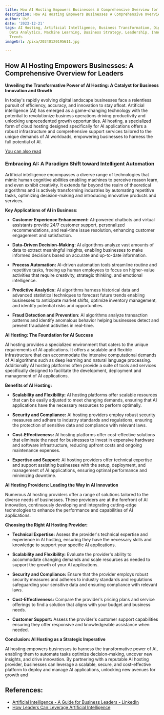 ```yaml
---
title: How AI Hosting Empowers Businesses A Comprehensive Overview for Leaders
description: How AI Hosting Empowers Businesses A Comprehensive Overview for Leaders
author: Usf
date: '2023-12-21'
tags: AI Hosting, Artificial Intelligence, Business Transformation, Digital Transformation,
  Data Analytics, Machine Learning, Business Strategy, Leadership, Innovation, Technology
  Trends
imageUrl: /pixa/20240120195611.jpg

---
```

## How AI  Hosting Empowers  Businesses: A Comprehensive Overview for Leaders

**Unveiling the  Transformative Power of  AI Hosting: A Catalyst  for Business Innovation and Growth**

In  today's rapidly evolving digital landscape businesses face a relentless pursuit of efficiency, accuracy, and innovation to stay afloat.  Artificial intelligence (AI) has emerged as a game-changing technology with  the potential to revolutionize  business operations driving  productivity and unlocking unprecedented growth opportunities. AI hosting, a specialized form of cloud hosting designed specifically for AI applications offers a robust  infrastructure and comprehensive support services tailored to the unique demands of  AI workloads, empowering businesses to  harness the full potential of  AI.

[You can also read ]()


### Embracing AI: A Paradigm Shift toward Intelligent Automation

Artificial intelligence encompasses a diverse range of technologies that mimic human cognitive abilities  enabling machines to perceive  reason learn,  and even exhibit creativity. It extends far  beyond the realm of theoretical algorithms and is actively transforming industries by automating repetitive tasks, optimizing decision-making and introducing innovative products and services.

**Key Applications of AI in Business:**

- **Customer Experience Enhancement:** AI-powered  chatbots  and virtual assistants provide 24/7 customer support, personalized recommendations, and real-time issue resolution, enhancing customer engagement and satisfaction.

- **Data-Driven Decision-Making:** AI  algorithms analyze vast amounts of data to extract  meaningful insights, enabling businesses to make informed decisions based on accurate and up-to-date information.

- **Process  Automation:** AI-driven automation  tools streamline routine and repetitive tasks, freeing  up human employees to focus  on higher-value activities that require creativity, strategic thinking, and emotional intelligence.

- **Predictive Analytics:** AI algorithms harness historical data and advanced statistical techniques to forecast future trends enabling businesses to  anticipate market shifts, optimize  inventory management,  and identify potential risks and opportunities.

- **Fraud Detection and  Prevention:** AI algorithms analyze transaction patterns and identify anomalous  behavior helping businesses detect and  prevent fraudulent activities in  real-time.

**AI Hosting: The Foundation for AI Success**

AI hosting provides a specialized environment that caters to the unique requirements of AI applications. It offers a  scalable and flexible infrastructure that  can accommodate the intensive computational demands of AI  algorithms such as deep learning and natural language processing. Additionally AI hosting platforms often provide a suite of tools and services specifically designed to  facilitate the development, deployment and management of  AI applications.

**Benefits of AI Hosting:**

- **Scalability  and Flexibility:** AI hosting platforms offer scalable resources that can be easily adjusted to meet changing demands, ensuring that AI applications have the necessary resources to perform optimally.

- **Security and Compliance:**  AI hosting providers employ robust security measures and  adhere  to industry standards  and regulations, ensuring the protection  of sensitive data and compliance with relevant laws.

- **Cost-Effectiveness:** AI  hosting platforms offer cost-effective  solutions that eliminate  the need for businesses to invest in expensive  hardware  and software infrastructure, reducing upfront costs and ongoing  maintenance expenses.

- **Expertise and Support:** AI hosting providers offer  technical  expertise and support assisting businesses with the setup, deployment,  and management of AI applications, ensuring optimal performance  and minimizing downtime.

**AI Hosting Providers: Leading the  Way in AI  Innovation**

Numerous AI hosting providers offer a range of solutions tailored to the  diverse needs of  businesses. These providers are at the forefront of AI innovation, continuously developing and integrating cutting-edge technologies  to enhance the performance and capabilities  of AI applications.

**Choosing the Right AI Hosting Provider:**

- **Technical Expertise:** Assess the provider's technical expertise and experience in AI hosting, ensuring they  have the  necessary skills and knowledge to support your specific AI applications.

- **Scalability and Flexibility:** Evaluate the provider's ability to accommodate  changing demands and scale  resources as needed to support the growth of your AI  applications.

- **Security and Compliance:** Ensure that the provider employs robust security measures and adheres to industry standards and regulations  safeguarding your sensitive data and ensuring compliance with relevant laws.

- **Cost-Effectiveness:** Compare the provider's pricing plans and service offerings to find a solution  that aligns with your budget and business needs.

- **Customer Support:** Assess the provider's customer support capabilities ensuring they offer responsive and  knowledgeable assistance when needed.

**Conclusion: AI Hosting as a Strategic Imperative**

AI hosting empowers businesses to harness the transformative power of AI, enabling them  to automate tasks optimize decision-making, uncover new insights, and drive innovation. By partnering with  a reputable AI hosting provider, businesses can leverage a scalable, secure, and cost-effective platform to deploy and manage AI applications, unlocking new avenues for growth and

## References:
- [Artificial Intelligence - A Guide for Business Leaders - LinkedIn](https://www.linkedin.com/pulse/artificial-intelligence-guide-business)
- [How Leaders Can Leverage Artificial Intelligence](https://peopledevelopmentmagazine.com/2023/09/03/leverage-artificial-intelligence/)
